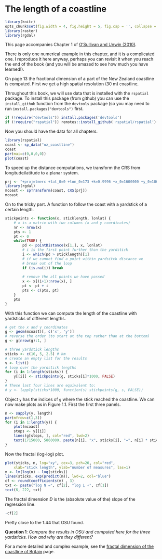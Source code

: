 # The length of a coastline

```r
library(knitr)
opts_chunk$set(fig.width = 4, fig.height = 5, fig.cap = '', collapse = TRUE)
library(raster)
library(rgdal)
```

This page accompanies Chapter 1 of [O'Sullivan and Unwin (2010)](https://www.wiley.com/en-us/Geographic+Information+Analysis%2C+2nd+Edition-p-9780470288573). 

There is only one numerical example in this chapter, and it is a complicated one. I reproduce it here anyway, perhaps you can revisit it when you reach the end of the book (and you will be amazed to see how much you have learned!).

On page 13 the fractional dimension of a part of the New Zealand coastline is computed. First we get a high spatial resolution (30 m) coastline. 

Throughout this book, we will use data that is installed with the `rspatial` package. To install this package (from github) you can use the `install_github` function from the `devtools` package (so you may need to run `install.packages("devtools")` first.

```r
if (!require("devtools")) install.packages('devtools')
if (!require("rspatial")) remotes::install_github('rspatial/rspatial')
```

Now you should have the data for all chapters. 

```r
library(rspatial)
coast <- sp_data("nz_coastline")
coast
par(mai=c(0,0,0,0))
plot(coast)
```

To speed up the distance computations, we transform the CRS from longitude/latitude to a planar system. 

```r
prj <- "+proj=tmerc +lat_0=0 +lon_0=173 +k=0.9996 +x_0=1600000 +y_0=10000000 +ellps=GRS80 +towgs84=0,0,0,0,0,0,0 +units=m"
library(rgdal)
mcoast <- spTransform(coast, CRS(prj)) 
mcoast
```

On to the tricky part. A function to follow the coast with a yardstick of a certain length.

```r
stickpoints <- function(x, sticklength, lonlat) {
	# x is a matrix with two columns (x and y coordinates)
	nr <- nrow(x)
	pts <- 1
	pt <- 0
	while(TRUE) {
		pd <- pointDistance(x[1,], x, lonlat)
		# i is the first point further than the yardstick
		i <- which(pd > sticklength)[1]
		# if we cannot find a point within yardsitck distance we 
		# break out of the loop
		if (is.na(i)) break
		
		# remove the all points we have passed
		x <- x[(i+1):nrow(x), ]
		pt <- pt + i
		pts <- c(pts, pt)
	}
	pts
}
```

With this function we can compute the length of the coastline with yardsticks of different lengths. 

```r
# get the x and y coordinates
g <- geom(mcoast)[, c('x', 'y')]
# reverse the order (to start at the top rather than at the bottom)
g <- g[nrow(g):1, ]

# three yardstick lengths
sticks <- c(10, 5, 2.5) # km
# create an empty list for the results
y <- list()
# loop over the yardstick lengths
for (i in 1:length(sticks)) {
	y[[i]] <- stickpoints(g, sticks[i]*1000, FALSE)
}
# These last four lines are equivalent to:
# y <- lapply(sticks*1000, function(s) stickpoints(g, s, FALSE))
```

Object `y` has the indices of `g` where the stick reached the coastline. 
We can now make plots as in Figure 1.1. First the first three panels. 

```r
n <- sapply(y, length)
par(mfrow=c(1,3))
for (i in 1:length(y)) {
	plot(mcoast)
	stops <- y[[i]]
	lines(g[stops, ], col="red", lwd=2)
	text(1715000, 5860000, paste(n[i], "x", sticks[i], "=", n[i] * sticks[i], "km"), cex=1.5) 
}
```


Now the fractal (log-log) plot. 

```r
plot(sticks, n, log="xy", cex=3, pch=20, col="red", 
	xlab="stick length", ylab="number of measures", las=1)
m <- lm(log(n) ~ log(sticks))
lines(sticks, exp(predict(m)), lwd=2, col="blue")
cf <- round(coefficients(m) , 3)
txt <- paste("log N =", cf[2], "log L +", cf[1])
text(6, 222, txt)
```

The fractal dimension *D* is the (absolute value of the) slope of the regression line.

```r
-cf[2]
```

Pretty close to the 1.44 that OSU found. 

__Question 1__: *Compare the results in OSU and computed here for the three yardsticks. How and why are they different?*



For a more detailed and complex example, see the [fractal dimension of the coastline of Britain](https://rspatial.org/cases/2-coastline.html) page. 

